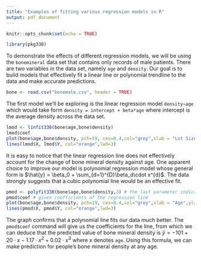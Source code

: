 ---
title: "Examples of fitting various regression models in R"
output: pdf_document
---

```{r setup, include=FALSE, message = FALSE}
knitr::opts_chunk$set(echo = TRUE)
```

```{r,include=FALSE, message = FALSE}
library(pkg338)
```

To demonstrate the effects of different regression models, we will be using the `bonemineral` data set that contains only records of male patients. There are two variables in the data set, namely `age` and `density`. Our goal is to build models that effectively fit a linear line or polynomial trendline to the data and make accurate predictions.

```{r, message = FALSE}
bone <- read.csv("bonemale.csv", header = TRUE)
```

The first model we'll be exploring is the linear regression model `density~age` which would take form `density = intercept + beta*age` where intercept is the average density across the data set.

```{r}
lmod <- linfit338(bone$age,bone$density)
lmod$coef
plot(bone$age,bone$density, pch=19, cex=0.4,col="grey",xlab = "Lot Size",ylab="House Price")
lines(lmod$X, lmod$Y, col="orange",lwd=3)
```
It is easy to notice that the linear regression line does not effectively account for the change of bone mineral density against age. One apparent choice to improve our model is polynomial regression model whose general form is $\hat{y} = \beta_0 + \sum_{d=1}^{D}\beta_d\cdot x^{d}$. The data strongly suggests that a cubic polynomial line would be an effective fit. 

```{r}
pmod <- polyfit338(bone$age,bone$density,3) # the last parameter indicates the order of the polynomial
pmod$coef # gives coefficients of the regression line
plot(bone$age,bone$density, pch=19, cex=0.4,col="grey",xlab = "Age",ylab="Density")
lines(pmod$X, pmod$Y, col="orange",lwd=3)
```
The graph confirms that a polynomial line fits our data much better. The `pmod$coef` command will give us the coefficients for the line, from which we can deduce that the predicted value of bone mineral density is $\hat{y} = -101 + 20\cdot x-1.17\cdot x^2 + 0.02\cdot x^3$ where x denotes `age`. Using this formula, we can make prediction for people's bone mineral density at any age.
